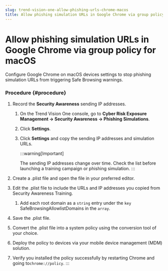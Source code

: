 ```yaml
---
slug: trend-vision-one-allow-phishing-urls-chrome-macos
title: Allow phishing simulation URLs in Google Chrome via group policy for macOS
---
```

# Allow phishing simulation URLs in Google Chrome via group policy for macOS

Configure Google Chrome on macOS devices settings to stop phishing simulation URLs from triggering Safe Browsing warnings.

### Procedure {#procedure}

1.  Record the **Security Awareness** sending IP addresses.

    1.  On the Trend Vision One console, go to **Cyber Risk Exposure Management → Security Awareness → Phishing Simulations**.

    2.  Click **Settings**.

    3.  Click **Settings** and copy the sending IP addresses and simulation URLs.

        :::warning[Important]

        The sending IP addresses change over time. Check the list before launching a training campaign or phishing simulation.
        :::

2.  Create a .plist file and open the file in your preferred editor.

3.  Edit the .plist file to include the URLs and IP addresses you copied from Security Awareness Training.

    1.  Add each root domain as a `string` entry under the `key` SafeBrowsingAllowlistDomains in the `array`.

4.  Save the .plist file.

5.  Convert the .plist file into a system policy using the conversion tool of your choice.

6.  Deploy the policy to devices via your mobile device management (MDM) solution.

7.  Verify you installed the policy successfully by restarting Chrome and going to`chrome://policy`.
:::
